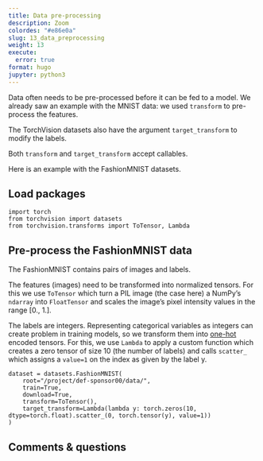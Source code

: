 ```yaml
---
title: Data pre-processing
description: Zoom
colordes: "#e86e0a"
slug: 13_data_preprocessing
weight: 13
execute:
  error: true
format: hugo
jupyter: python3
---
```


Data often needs to be pre-processed before it can be fed to a model. We already saw an example with the MNIST data: we used `transform` to pre-process the features.

The TorchVision datasets also have the argument `target_transform` to modify the labels.

Both `transform` and `target_transform` accept callables.

Here is an example with the FashionMNIST datasets.

## Load packages

```.python
import torch
from torchvision import datasets
from torchvision.transforms import ToTensor, Lambda
```

## Pre-process the FashionMNIST data

The FashionMNIST contains pairs of images and labels.

The features (images) need to be transformed into normalized tensors. For this we use `ToTensor` which turn a PIL image (the case here) a NumPy's `ndarray` into `FloatTensor` and scales the image’s pixel intensity values in the range [0., 1.].

The labels are integers. Representing categorical variables as integers can create problem in training models, so we transform them into [one-hot](https://en.wikipedia.org/wiki/One-hot) encoded tensors. For this, we use `Lambda` to apply a custom function which creates a zero tensor of size 10 (the number of labels) and calls `scatter_` which assigns a `value=1` on the index as given by the label y.

```.python
dataset = datasets.FashionMNIST(
    root="/project/def-sponsor00/data/",
    train=True,
    download=True,
    transform=ToTensor(),
    target_transform=Lambda(lambda y: torch.zeros(10, dtype=torch.float).scatter_(0, torch.tensor(y), value=1))
)
```

## Comments & questions
